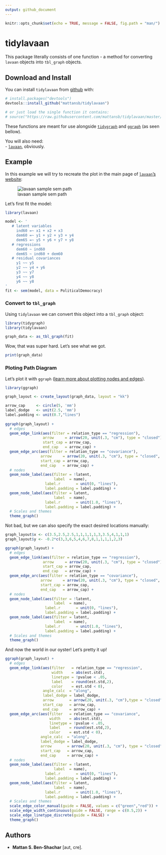 ```yaml
---
output: github_document
---
```


```r
knitr::opts_chunk$set(echo = TRUE, message = FALSE, fig.path = "man/")
```

# tidylavaan

This package literally consists of one function - a method for converting `lavaan` objects into `tbl_graph` objects.

## Download and Install

You can install `tidylavaan` from [github](https://github.com/mattansb/tidylavaan) with:

```R
# install.packages("devtools")
devtools::install_github("mattansb/tidylavaan")

# or just load the single function it contains:
# source("https://raw.githubusercontent.com/mattansb/tidylavaan/master/R/tidylavaan.R")
```

These functions are meant for use alongside [`tidygraph`]( https://CRAN.R-project.org/package=tidygraph) and [`ggraph`]( https://CRAN.R-project.org/package=ggraph) (as seen bellow).

You will also need:  
  - [`lavaan`](https://cran.r-project.org/package=lavaan), obviously.

## Example

In this example we will try to recreate the plot in the main page of [`lavaan`'s website](http://lavaan.ugent.be/):


![lavaan sample sem path](http://lavaan.ugent.be/tutorial/figure/sem.png)

Let's first fit the model:

```r
library(lavaan)

model <- '
   # latent variables
     ind60 =~ x1 + x2 + x3
     dem60 =~ y1 + y2 + y3 + y4
     dem65 =~ y5 + y6 + y7 + y8
   # regressions
     dem60 ~ ind60
     dem65 ~ ind60 + dem60
   # residual covariances
     y1 ~~ y5
     y2 ~~ y4 + y6
     y3 ~~ y7
     y4 ~~ y8
     y6 ~~ y8
'
fit <- sem(model, data = PoliticalDemocracy)
```

### Convert to `tbl_graph`

Using `tidylavaan` we can convert this object into a `tbl_graph` object:

```r
library(tidygraph)
library(tidylavaan)

graph_data <- as_tbl_graph(fit)
```

Wow, that was super hard. Let's see what we got.

```r
print(graph_data)
```

### Ploting Path Diagram

Let's plot it with `ggraph` ([learn more about plotting nodes and edges](https://github.com/thomasp85/ggraph)).

```r
library(ggraph)

graph_layout <- create_layout(graph_data, layout = "kk")

arrow_cap     <- circle(5, 'mm')
label_dodge   <- unit(2.5, 'mm')
label.padding <- unit(0.7,"lines")
  
ggraph(graph_layout) + 
  # edges
  geom_edge_link(aes(filter = relation_type == "regression"),
                 arrow     = arrow(20, unit(.3, "cm"), type = "closed"),
                 start_cap = arrow_cap,
                 end_cap   = arrow_cap) +
  geom_edge_arc(aes(filter = relation_type == "covariance"),
                arrow     = arrow(20, unit(.3, "cm"), type = "closed", ends = "both"),
                start_cap = arrow_cap,
                end_cap   = arrow_cap) +
  # nodes
  geom_node_label(aes(filter = !latent,
                      label  = name),
                  label.r       = unit(0, "lines"),
                  label.padding = label.padding) +
  geom_node_label(aes(filter = latent,
                      label  = name),
                  label.r       = unit(1.0, "lines"),
                  label.padding = label.padding) +
  # Scales and themes
  theme_graph()
```

Not bad, but we can also specify the exact desired locations manually:

```r
graph_layout$x <- c(3.5,2.5,2.5,1,1,1,1,1,3,3.5,4,1,1,1)
graph_layout$y <- -0.2*c(3,3,6,5,4,6,7,8,1,1,1,1,2,3)

ggraph(graph_layout) + 
  # edges
  geom_edge_link(aes(filter = relation_type == "regression"),
                 arrow     = arrow(20, unit(.3, "cm"), type = "closed"),
                 start_cap = arrow_cap,
                 end_cap   = arrow_cap) +
  geom_edge_arc(aes(filter = relation_type == "covariance"),
                arrow     = arrow(20, unit(.3, "cm"), type = "closed", ends = "both"),
                start_cap = arrow_cap,
                end_cap   = arrow_cap) +
  # nodes
  geom_node_label(aes(filter = !latent,
                      label  = name),
                  label.r       = unit(0, "lines"),
                  label.padding = label.padding) +
  geom_node_label(aes(filter = latent,
                      label  = name),
                  label.r       = unit(1.0, "lines"),
                  label.padding = label.padding) +
  # Scales and themes
  theme_graph()
```

And now the world in our oyster! Let's pretty it up!

```r
ggraph(graph_layout) + 
  # edges
  geom_edge_link(aes(filter   = relation_type == "regression", 
                     width    = abs(est.std),
                     linetype = !pvalue < .05,
                     label    = round(est.std,2),
                     color    = est.std < 0),
                 angle_calc  = "along",
                 label_dodge = label_dodge,
                 arrow       = arrow(20, unit(.3, "cm"),type = "closed"),
                 start_cap   = arrow_cap,
                 end_cap     = arrow_cap) +
  geom_edge_arc(aes(filter   = relation_type == "covariance",
                    width    = abs(est.std),
                    linetype = !pvalue < .05,
                    label    = round(est.std,2),
                    color    = est.std < 0),
                angle_calc  = "along",
                label_dodge = label_dodge,
                arrow       = arrow(20, unit(.3, "cm"), type = "closed", ends = "both"),
                start_cap   = arrow_cap,
                end_cap     = arrow_cap) +
  # nodes
  geom_node_label(aes(filter = !latent,
                      label  = name),
                  label.r       = unit(0, "lines"),
                  label.padding = label.padding) +
  geom_node_label(aes(filter = latent,
                      label  = name),
                  label.r       = unit(1.0, "lines"),
                  label.padding = label.padding) +
  # Scales and themes
  scale_edge_color_manual(guide = FALSE, values = c("green","red")) +
  scale_edge_width_continuous(guide = FALSE, range = c(0.5,2)) +
  scale_edge_linetype_discrete(guide = FALSE) +
  theme_graph()
```


## Authors

  - **Mattan S. Ben-Shachar** [aut, cre].
